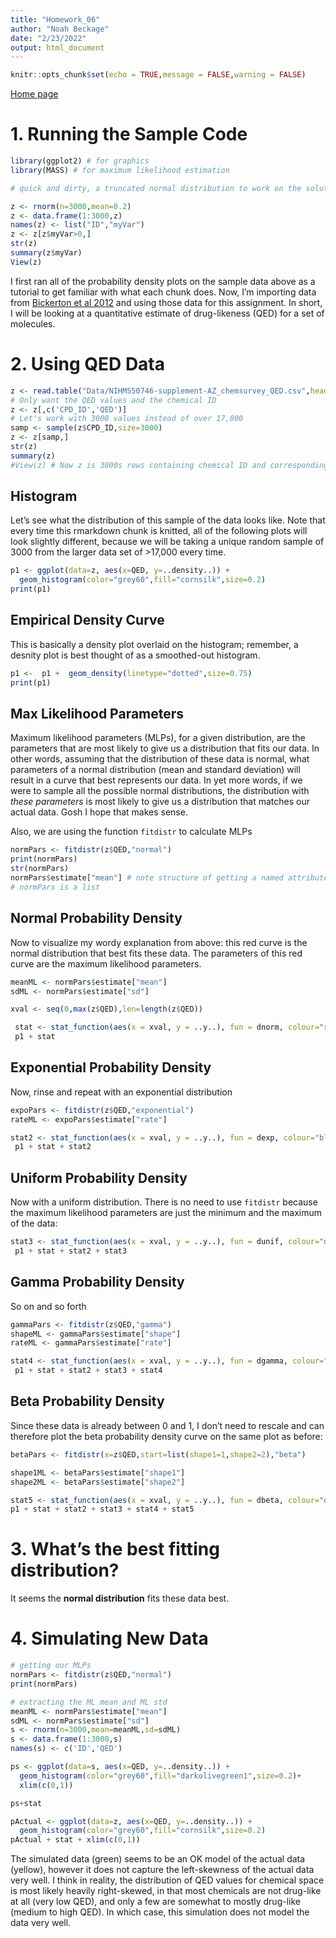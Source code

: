 ```yaml
---
title: "Homework_06"
author: "Noah Beckage"
date: "2/23/2022"
output: html_document
---
```


```r
knitr::opts_chunk$set(echo = TRUE,message = FALSE,warning = FALSE)
```

[Home page](index.html)

# 1. Running the Sample Code

```r
library(ggplot2) # for graphics
library(MASS) # for maximum likelihood estimation
```

```r
# quick and dirty, a truncated normal distribution to work on the solution set

z <- rnorm(n=3000,mean=0.2)
z <- data.frame(1:3000,z)
names(z) <- list("ID","myVar")
z <- z[z$myVar>0,]
str(z)
summary(z$myVar)
View(z)
```

I first ran all of the probability density plots on the sample data above as a tutorial to get familiar with what each chunk does. Now, I'm importing data from <a href="https://www.ncbi.nlm.nih.gov/pmc/articles/PMC3524573/pdf/emss-50746.pdf" target="_blank">Bickerton et al 2012</a> and using those data for this assignment. In short, I will be looking at a quantitative estimate of drug-likeness (QED) for a set of molecules.

# 2. Using QED Data

```r
z <- read.table("Data/NIHMS50746-supplement-AZ_chemsurvey_QED.csv",header=TRUE,sep=",")
# Only want the QED values and the chemical ID
z <- z[,c('CPD_ID','QED')]
# Let's work with 3000 values instead of over 17,000
samp <- sample(z$CPD_ID,size=3000)
z <- z[samp,]
str(z)
summary(z)
#View(z) # Now z is 3000s rows containing chemical ID and corresponding QED values
```

## Histogram

Let's see what the distribution of this sample of the data looks like. Note that every time this rmarkdown chunk is knitted, all of the following plots will look slightly different, because we will be taking a unique random sample of 3000 from the larger data set of \>17,000 every time.

```r
p1 <- ggplot(data=z, aes(x=QED, y=..density..)) +
  geom_histogram(color="grey60",fill="cornsilk",size=0.2) 
print(p1)
```

## Empirical Density Curve

This is basically a density plot overlaid on the histogram; remember, a desnity plot is best thought of as a smoothed-out histogram.

```r
p1 <-  p1 +  geom_density(linetype="dotted",size=0.75)
print(p1)
```

## Max Likelihood Parameters

Maximum likelihood parameters (MLPs), for a given distribution, are the parameters that are most likely to give us a distribution that fits our data. In other words, assuming that the distribution of these data is normal, what parameters of a normal distribution (mean and standard deviation) will result in a curve that best represents our data. In yet more words, if we were to sample all the possible normal distributions, the distribution with *these parameters* is most likely to give us a distribution that matches our actual data. Gosh I hope that makes sense.

Also, we are using the function `fitdistr` to calculate MLPs

```r
normPars <- fitdistr(z$QED,"normal")
print(normPars)
str(normPars)
normPars$estimate["mean"] # note structure of getting a named attribute
# normPars is a list
```

## Normal Probability Density

Now to visualize my wordy explanation from above: this red curve is the normal distribution that best fits these data. The parameters of this red curve are the maximum likelihood parameters.

```r
meanML <- normPars$estimate["mean"]
sdML <- normPars$estimate["sd"]

xval <- seq(0,max(z$QED),len=length(z$QED))

 stat <- stat_function(aes(x = xval, y = ..y..), fun = dnorm, colour="red", n = length(z$QED), args = list(mean = meanML, sd = sdML))
 p1 + stat
```

## Exponential Probability Density

Now, rinse and repeat with an exponential distribution

```r
expoPars <- fitdistr(z$QED,"exponential")
rateML <- expoPars$estimate["rate"]

stat2 <- stat_function(aes(x = xval, y = ..y..), fun = dexp, colour="blue", n = length(z$QED), args = list(rate=rateML))
 p1 + stat + stat2
```

## Uniform Probability Density

Now with a uniform distribution. There is no need to use `fitdistr` because the maximum likelihood parameters are just the minimum and the maximum of the data:

```r
stat3 <- stat_function(aes(x = xval, y = ..y..), fun = dunif, colour="darkgreen", n = length(z$QED), args = list(min=min(z$QED), max=max(z$QED)))
 p1 + stat + stat2 + stat3
```

## Gamma Probability Density

So on and so forth

```r
gammaPars <- fitdistr(z$QED,"gamma")
shapeML <- gammaPars$estimate["shape"]
rateML <- gammaPars$estimate["rate"]

stat4 <- stat_function(aes(x = xval, y = ..y..), fun = dgamma, colour="brown", n = length(z$QED), args = list(shape=shapeML, rate=rateML))
 p1 + stat + stat2 + stat3 + stat4
```

## Beta Probability Density

Since these data is already between 0 and 1, I don't need to rescale and can therefore plot the beta probability density curve on the same plot as before:

```r
betaPars <- fitdistr(x=z$QED,start=list(shape1=1,shape2=2),"beta")

shape1ML <- betaPars$estimate["shape1"]
shape2ML <- betaPars$estimate["shape2"]

stat5 <- stat_function(aes(x = xval, y = ..y..), fun = dbeta, colour="orchid", n = length(z$QED), args = list(shape1=shape1ML,shape2=shape2ML))
p1 + stat + stat2 + stat3 + stat4 + stat5
```

# 3. What's the best fitting distribution?
It seems the **normal distribution** fits these data best.

# 4. Simulating New Data
```r
# getting our MLPs
normPars <- fitdistr(z$QED,"normal")
print(normPars)

# extracting the ML mean and ML std
meanML <- normPars$estimate["mean"]
sdML <- normPars$estimate["sd"]
s <- rnorm(n=3000,mean=meanML,sd=sdML)
s <- data.frame(1:3000,s)
names(s) <- c('ID','QED')
```

```r
ps <- ggplot(data=s, aes(x=QED, y=..density..)) +
  geom_histogram(color="grey60",fill="darkolivegreen1",size=0.2)+
  xlim(c(0,1))

ps+stat
```

```r
pActual <- ggplot(data=z, aes(x=QED, y=..density..)) +
  geom_histogram(color="grey60",fill="cornsilk",size=0.2) 
pActual + stat + xlim(c(0,1))
```

The simulated data (green) seems to be an OK model of the actual data (yellow), however it does not capture the left-skewness of the actual data very well. I think in reality, the distribution of QED values for chemical space is most likely heavily right-skewed, in that most chemicals are not drug-like at all (very low QED), and only a few are somewhat to mostly drug-like (medium to high QED). In which case, this simulation does not model the data very well.

